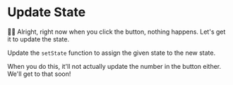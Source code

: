 # Update State

<EpicVideo url="https://www.epicreact.dev/tutorials/build-react-hooks/use-state/make-the-setstate-function-work" />

👨‍💼 Alright, right now when you click the button, nothing happens. Let's get it
to update the state.

Update the `setState` function to assign the given state to the new state.

<callout-warning>
	When you do this, it'll not actually update the number in the button either.
	We'll get to that soon!
</callout-warning>
